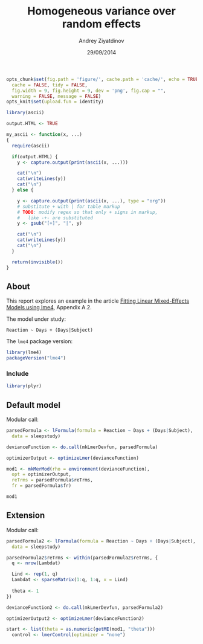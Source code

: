 % Homogeneous variance over random effects
% Andrey Ziyatdinov
% 29/09/2014

```r
opts_chunk$set(fig.path = 'figure/', cache.path = 'cache/', echo = TRUE, 
  cache = FALSE, tidy = FALSE,
  fig.width = 9, fig.height = 9, dev = 'png', fig.cap = "",
  warning = FALSE, message = FALSE)
opts_knit$set(upload.fun = identity)
```

```r
library(ascii)
```

```r
output.HTML <- TRUE

my_ascii <- function(x, ...) 
{
  require(ascii)

  if(output.HTML) {
    y <- capture.output(print(ascii(x, ...)))

    cat("\n")
    cat(writeLines(y))
    cat("\n")
  } else {

    y <- capture.output(print(ascii(x, ...), type = "org"))
    # substitute + with | for table markup
    # TODO: modify regex so that only + signs in markup,
    #   like -+- are substituted
    y <- gsub("[+]", "|", y)

    cat("\n")
    cat(writeLines(y))
    cat("\n")
  }    

  return(invisible())
}
```

## About

This report explores an example in the article 
[Fitting Linear Mixed-Effects Models using lme4](http://arxiv.org/abs/1406.5823), Appendix A.2.

The model under study:

```
Reaction ~ Days + (Days|Subject)
```

The `lme4` package version:

```r
library(lme4)
packageVersion("lme4")
```

### Include

```r
library(plyr)
```


## Default model

Modular call:

```r
parsedFormula <- lFormula(formula = Reaction ~ Days + (Days|Subject),
  data = sleepstudy)

devianceFunction <- do.call(mkLmerDevfun, parsedFormula)

optimizerOutput <- optimizeLmer(devianceFunction)

mod1 <- mkMerMod(rho = environment(devianceFunction),
  opt = optimizerOutput,
  reTrms = parsedFormula$reTrms,
  fr = parsedFormula$fr)
```

```r
mod1
```

## Extension

Modular call:

```r
parsedFormula2 <- lFormula(formula = Reaction ~ Days + (Days|Subject),
  data = sleepstudy)
```

```r
parsedFormula2$reTrms <- within(parsedFormula2$reTrms, {
  q <- nrow(Lambdat)

  Lind <- rep(1, q)
  Lambdat <- sparseMatrix(1:q, 1:q, x = Lind)
  
  theta <- 1
})
```

```r
devianceFunction2 <- do.call(mkLmerDevfun, parsedFormula2)

optimizerOutput2 <- optimizeLmer(devianceFunction2)
```


```r
start <- list(theta = as.numeric(getME(mod1, "theta")))
  control <- lmerControl(optimizer = "none")
```


